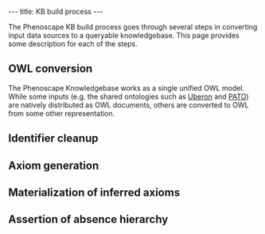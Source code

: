 ---
title: KB build process
---

The Phenoscape KB build process goes through several steps in converting input data sources to a queryable knowledgebase. This page provides some description for each of the steps.

==OWL conversion==
The Phenoscape Knowledgebase works as a single unified OWL model. While some inputs (e.g. the shared ontologies such as [http://uberon.org/ Uberon] and [http://purl.obolibrary.org/obo/pato PATO]) are natively distributed as OWL documents, others are converted to OWL from some other representation.

==Identifier cleanup==

==Axiom generation==

==Materialization of inferred axioms==

==Assertion of absence hierarchy==